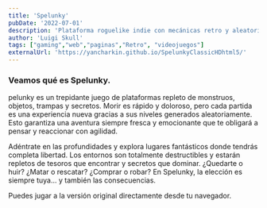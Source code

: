 ```yaml
---
title: 'Spelunky'
pubDate: '2022-07-01'
description: 'Plataforma roguelike indie con mecánicas retro y aleatoria'
author: 'Luigi Skull'
tags: ["gaming","web","paginas","Retro", "videojuegos"]
externalUrl: 'https://yancharkin.github.io/SpelunkyClassicHDhtml5/' 
---
```



### Veamos qué es Spelunky.


pelunky es un trepidante juego de plataformas repleto de monstruos, objetos, trampas y secretos. Morir es rápido y doloroso, pero cada partida es una experiencia nueva gracias a sus niveles generados aleatoriamente. Esto garantiza una aventura siempre fresca y emocionante que te obligará a pensar y reaccionar con agilidad.

Adéntrate en las profundidades y explora lugares fantásticos donde tendrás completa libertad. Los entornos son totalmente destructibles y estarán repletos de tesoros que encontrar y secretos que dominar. ¿Quedarte o huir? ¿Matar o rescatar? ¿Comprar o robar? En Spelunky, la elección es siempre tuya... y también las consecuencias.

Puedes jugar a la versión original directamente desde tu navegador.
